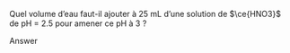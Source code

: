 ::: {.Exercise data-latex=""}

Quel volume d'eau faut-il ajouter à 25 mL d'une solution de $\ce{HNO3}$ de pH = 2.5 pour amener ce pH à 3 ?
\vspace{\stretch{1}}

:::

::: {.Answer data-latex=""}

Answer

:::
